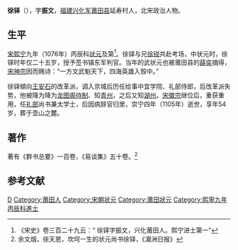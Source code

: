 {{Otheruses|other=名为徐铎的其他人物|徐铎}}

'''徐铎'''（{{bd|1051年||1105年||X}}），字'''振文'''，[[福建|福建]][[兴化军|兴化军]][[莆田县|莆田县]]延寿村人，北宋政治人物。

== 生平 ==
[[宋|宋]][[熙宁|熙宁]]九年（1076年）丙辰科[[状元|状元]]及第<ref>《宋史》卷三百二十九云：“ 徐铎字振文，兴化莆田人。熙宁进士第一”</ref>。徐铎与兄[[徐锐|徐锐]]共赴考场，中状元时，徐铎时年仅二十五岁，授予签书镇东军判官。当年的武状元也被莆田县的[[薛奕|薛奕]]摘得，[[宋神宗|宋神宗]]因而赐诗：“一方文武魁天下，四海英雄入彀中。”

徐铎傾向[[王安石|王安石]]的改革派，调入京城后历任给事中宜学院、礼部侍郎，后改革派失势，他被降为降为[[龙图阁|龙图阁]][[待制|待制]]、知[[青州|青州]]，之后又知[[湖州|湖州]]。[[宋徽宗|宋徽宗]]继位后，重获重用，任[[礼部|礼部]]尚书兼太学士，后因病辞官归里，崇宁四年（1105年）逝世，享年54岁，葬于壶山之麓。

== 著作 ==
著有《群书总要》一百卷，《易谈集》五十卷。<ref name="坎坷一生的状元尚书徐铎">余文烟，徐天恩，坎坷一生的状元尚书徐铎，《湄洲日报》</ref>

== 参考文献 ==
{{reflist}}

{{福建状元}}

{{Authority control}}
{{DEFAULTSORT:Xu}}
[[Category:徐姓|D]]
[[Category:莆田人|Category:莆田人]]
[[Category:宋朝状元|Category:宋朝状元]]
[[Category:莆田狀元|Category:莆田狀元]]
[[Category:熙寧九年丙辰科進士|Category:熙寧九年丙辰科進士]]

{{宋朝人物小作品}}
